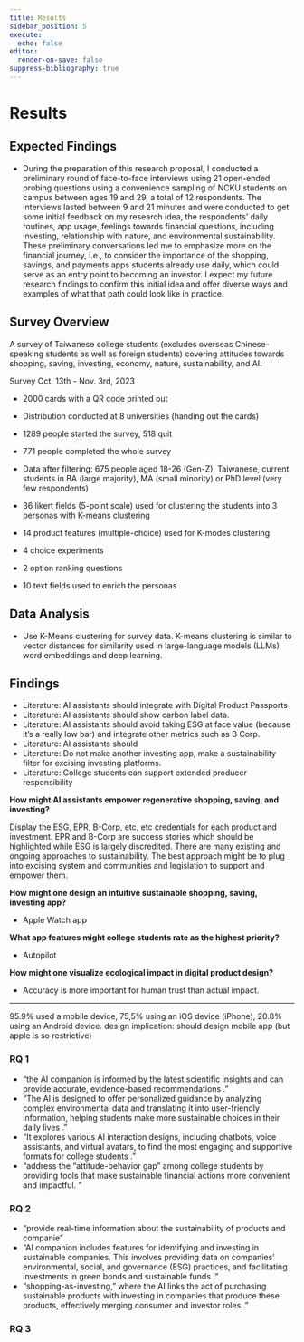 ```yaml
---
title: Results
sidebar_position: 5
execute:
  echo: false
editor:
  render-on-save: false
suppress-bibliography: true
---
```





# Results

## Expected Findings

-   During the preparation of this research proposal, I conducted a
    preliminary round of face-to-face interviews using 21 open-ended
    probing questions using a convenience sampling of NCKU students on
    campus between ages 19 and 29, a total of 12 respondents. The
    interviews lasted between 9 and 21 minutes and were conducted to get
    some initial feedback on my research idea, the respondents’ daily
    routines, app usage, feelings towards financial questions, including
    investing, relationship with nature, and environmental
    sustainability. These preliminary conversations led me to emphasize
    more on the financial journey, i.e., to consider the importance of
    the shopping, savings, and payments apps students already use daily,
    which could serve as an entry point to becoming an investor. I
    expect my future research findings to confirm this initial idea and
    offer diverse ways and examples of what that path could look like in
    practice.

## Survey Overview


A survey of Taiwanese college students (excludes overseas
Chinese-speaking students as well as foreign students) covering
attitudes towards shopping, saving, investing, economy, nature,
sustainability, and AI.

Survey Oct. 13th - Nov. 3rd, 2023

-   2000 cards with a QR code printed out

-   Distribution conducted at 8 universities (handing out the cards)

-   1289 people started the survey, 518 quit

-   771 people completed the whole survey

-   Data after filtering: 675 people aged 18-26 (Gen-Z), Taiwanese,
    current students in BA (large majority), MA (small minority) or PhD
    level (very few respondents)

-   36 likert fields (5-point scale) used for clustering the students
    into 3 personas with K-means clustering

-   14 product features (multiple-choice) used for K-modes clustering

-   4 choice experiments

-   2 option ranking questions

-   10 text fields used to enrich the personas

## Data Analysis

-   Use K-Means clustering for survey data. K-means clustering is
    similar to vector distances for similarity used in large-language
    models (LLMs) word embeddings and deep learning.

## Findings

-   Literature: AI assistants should integrate with Digital Product
    Passports
-   Literature: AI assistants should show carbon label data.
-   Literature: AI assistants should avoid taking ESG at face value
    (because it’s a really low bar) and integrate other metrics such as
    B Corp.
-   Literature: AI assistants should
-   Literature: Do not make another investing app, make a sustainability
    filter for excising investing platforms.
-   Literature: College students can support extended producer
    responsibility

**How might AI assistants empower regenerative shopping, saving, and
investing?**

Display the ESG, EPR, B-Corp, etc, etc credentials for each product and
investment. EPR and B-Corp are success stories which should be
highlighted while ESG is largely discredited. There are many existing
and ongoing approaches to sustainability. The best approach might be to
plug into excising system and communities and legislation to support and
empower them.

**How might one design an intuitive sustainable shopping, saving,
investing app?**

-   Apple Watch app

**What app features might college students rate as the highest
priority?**

-   Autopilot

**How might one visualize ecological impact in digital product design?**

-   Accuracy is more important for human trust than actual impact.

------------------------------------------------------------------------

95.9% used a mobile device, 75,5% using an iOS device (iPhone), 20.8%
using an Android device. design implication: should design mobile app
(but apple is so restrictive)

### RQ 1

-   “the AI companion is informed by the latest scientific insights and
    can provide accurate, evidence-based recommendations .”
-   “The AI is designed to offer personalized guidance by analyzing
    complex environmental data and translating it into user-friendly
    information, helping students make more sustainable choices in their
    daily lives .”
-   “It explores various AI interaction designs, including chatbots,
    voice assistants, and virtual avatars, to find the most engaging and
    supportive formats for college students .”
-   “address the “attitude-behavior gap” among college students by
    providing tools that make sustainable financial actions more
    convenient and impactful. ”

### RQ 2

-   “provide real-time information about the sustainability of products
    and companie”
-   “AI companion includes features for identifying and investing in
    sustainable companies. This involves providing data on companies’
    environmental, social, and governance (ESG) practices, and
    facilitating investments in green bonds and sustainable funds .”
-   “shopping-as-investing,” where the AI links the act of purchasing
    sustainable products with investing in companies that produce these
    products, effectively merging consumer and investor roles .”

### RQ 3
